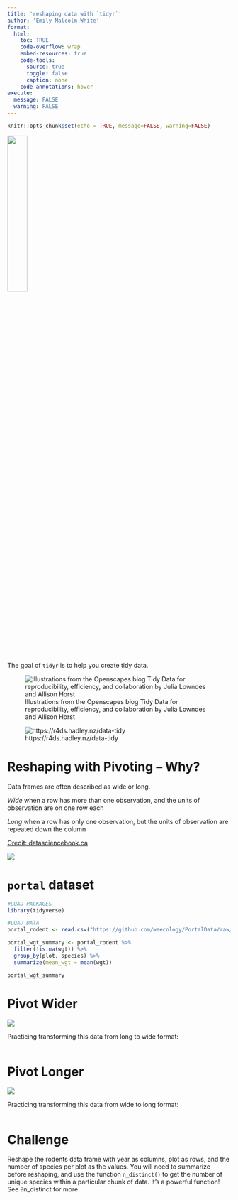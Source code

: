 ```yaml
---
title: 'reshaping data with `tidyr`'
author: 'Emily Malcolm-White'
format:
  html: 
    toc: TRUE
    code-overflow: wrap
    embed-resources: true
    code-tools:
      source: true
      toggle: false
      caption: none
    code-annotations: hover
execute: 
  message: FALSE
  warning: FALSE
---
```


```r
knitr::opts_chunk$set(echo = TRUE, message=FALSE, warning=FALSE)
```
![](https://tidyr.tidyverse.org/logo.png){width=30%}

The goal of `tidyr` is to help you create tidy data. 

![Illustrations from the Openscapes blog Tidy Data for reproducibility, efficiency, and collaboration by Julia Lowndes and Allison Horst](https://cdn.myportfolio.com/45214904-6a61-4e23-98d6-b140f8654a40/85520b8f-4629-4763-8a2a-9ceff27458bf_rw_1920.jpg?h=21007b20ac00cf37318dca645c215453)


![https://r4ds.hadley.nz/data-tidy](https://r4ds.hadley.nz/images/tidy-1.png)

# Reshaping with Pivoting -- Why? 

Data frames are often described as wide or long. 

*Wide* when a row has more than one observation, and the units of observation are on one row each

*Long* when a row has only one observation, but the units of observation are repeated down the column

[Credit: datasciencebook.ca](https://github.com/UBC-DSCI/introduction-to-datascience/blob/main/img/wrangling/pivot_functions.001.jpeg?raw=true)

![](https://datacarpentry.org/R-ecology-lesson/fig/tidyr-pivot_wider_longer.gif)

# `portal` dataset 

```r
#LOAD PACKAGES
library(tidyverse)

#LOAD DATA
portal_rodent <- read.csv("https://github.com/weecology/PortalData/raw/main/Rodents/Portal_rodent.csv")
```


```r
portal_wgt_summary <- portal_rodent %>%
  filter(!is.na(wgt)) %>%
  group_by(plot, species) %>%
  summarize(mean_wgt = mean(wgt))

portal_wgt_summary
```

# Pivot Wider

![](https://datacarpentry.org/R-ecology-lesson/fig/pivot_wider_graphic.png)

Practicing transforming this data from long to wide format: 

```r

```



# Pivot Longer

![](https://datacarpentry.org/R-ecology-lesson/fig/pivot_longer_graphic.png)

Practicing transforming this data from wide to long format: 

```r

```

# Challenge

Reshape the rodents data frame with year as columns, plot as rows, and the number of species per plot as the values. You will need to summarize before reshaping, and use the function `n_distinct()` to get the number of unique species within a particular chunk of data. It’s a powerful function! See ?n_distinct for more.

```r

```
